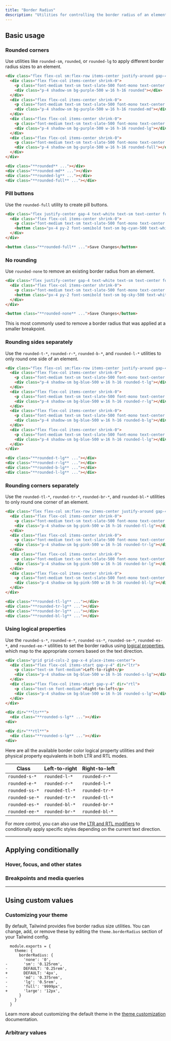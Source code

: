 ---
title: "Border Radius"
description: "Utilities for controlling the border radius of an element."
---



## Basic usage

### Rounded corners

Use utilities like `rounded-sm`, `rounded`, or `rounded-lg` to apply different border radius sizes to an element.

```html {{ example: true }}
<div class="flex flex-col sm:flex-row items-center justify-around gap-4 text-white text-sm text-center font-bold leading-6">
  <div class="flex flex-col items-center shrink-0">
    <p class="font-medium text-sm text-slate-500 font-mono text-center mb-3 dark:text-slate-400">rounded</p>
    <div class="p-4 shadow-sm bg-purple-500 w-16 h-16 rounded"></div>
  </div>
  <div class="flex flex-col items-center shrink-0">
    <p class="font-medium text-sm text-slate-500 font-mono text-center mb-3 dark:text-slate-400">rounded-md</p>
    <div class="p-4 shadow-sm bg-purple-500 w-16 h-16 rounded-md"></div>
  </div>
  <div class="flex flex-col items-center shrink-0">
    <p class="font-medium text-sm text-slate-500 font-mono text-center mb-3 dark:text-slate-400">rounded-lg</p>
    <div class="p-4 shadow-sm bg-purple-500 w-16 h-16 rounded-lg"></div>
  </div>
  <div class="flex flex-col items-center shrink-0">
    <p class="font-medium text-sm text-slate-500 font-mono text-center mb-3 dark:text-slate-400">rounded-full</p>
    <div class="p-4 shadow-sm bg-purple-500 w-16 h-16 rounded-full"></div>
  </div>
</div>
```

```html
<div class="**rounded** ..."></div>
<div class="**rounded-md** ..."></div>
<div class="**rounded-lg** ..."></div>
<div class="**rounded-full** ..."></div>
```

### Pill buttons

Use the `rounded-full` utility to create pill buttons.

```html {{ example: true }}
<div class="flex justify-center gap-4 text-white text-sm text-center font-bold leading-6">
  <div class="flex flex-col items-center shrink-0">
    <p class="font-medium text-sm text-slate-500 font-mono text-center mb-3 dark:text-slate-400">rounded-full</p>
    <button class="px-4 py-2 font-semibold text-sm bg-cyan-500 text-white rounded-full shadow-sm">Save Changes</button>
  </div>
</div>
```

```html
<button class="**rounded-full** ...">Save Changes</button>
```

### No rounding

Use `rounded-none` to remove an existing border radius from an element.

```html {{ example: true }}
<div class="flex justify-center gap-4 text-white text-sm text-center font-bold leading-6">
  <div class="flex flex-col items-center shrink-0">
    <p class="font-medium text-sm text-slate-500 font-mono text-center mb-3 dark:text-slate-400">rounded-none</p>
    <button class="px-4 py-2 font-semibold text-sm bg-sky-500 text-white rounded-none shadow-sm">Save Changes</button>
  </div>
</div>
```

```html
<button class="**rounded-none** ...">Save Changes</button>
```

This is most commonly used to remove a border radius that was applied at a smaller breakpoint.

### Rounding sides separately

Use the `rounded-t-*`, `rounded-r-*`, `rounded-b-*`, and `rounded-l-*` utilities to only round one side of an element.

```html {{ example: true }}
<div class="flex flex-col sm:flex-row items-center justify-around gap-4 text-white text-sm text-center font-bold leading-6">
  <div class="flex flex-col items-center shrink-0">
    <p class="font-medium text-sm text-slate-500 font-mono text-center mb-3 dark:text-slate-400">rounded-t-lg</p>
    <div class="p-4 shadow-sm bg-blue-500 w-16 h-16 rounded-t-lg"></div>
  </div>
  <div class="flex flex-col items-center shrink-0">
    <p class="font-medium text-sm text-slate-500 font-mono text-center mb-3 dark:text-slate-400">rounded-r-lg</p>
    <div class="p-4 shadow-sm bg-blue-500 w-16 h-16 rounded-r-lg"></div>
  </div>
  <div class="flex flex-col items-center shrink-0">
    <p class="font-medium text-sm text-slate-500 font-mono text-center mb-3 dark:text-slate-400">rounded-b-lg</p>
    <div class="p-4 shadow-sm bg-blue-500 w-16 h-16 rounded-b-lg"></div>
  </div>
  <div class="flex flex-col items-center shrink-0">
    <p class="font-medium text-sm text-slate-500 font-mono text-center mb-3 dark:text-slate-400">rounded-l-lg</p>
    <div class="p-4 shadow-sm bg-blue-500 w-16 h-16 rounded-l-lg"></div>
  </div>
</div>
```

```html
<div class="**rounded-t-lg** ..."></div>
<div class="**rounded-r-lg** ..."></div>
<div class="**rounded-b-lg** ..."></div>
<div class="**rounded-l-lg** ..."></div>
```

### Rounding corners separately

Use the `rounded-tl-*`, `rounded-tr-*`, `rounded-br-*`, and `rounded-bl-*` utilities to only round one corner of an element.

```html {{ example: true }}
<div class="flex flex-col sm:flex-row items-center justify-around gap-4 text-white text-sm text-center font-bold leading-6">
  <div class="flex flex-col items-center shrink-0">
    <p class="font-medium text-sm text-slate-500 font-mono text-center mb-3 dark:text-slate-400">rounded-tl-lg</p>
    <div class="p-4 shadow-sm bg-pink-500 w-16 h-16 rounded-tl-lg"></div>
  </div>
  <div class="flex flex-col items-center shrink-0">
    <p class="font-medium text-sm text-slate-500 font-mono text-center mb-3 dark:text-slate-400">rounded-tr-lg</p>
    <div class="p-4 shadow-sm bg-pink-500 w-16 h-16 rounded-tr-lg"></div>
  </div>
  <div class="flex flex-col items-center shrink-0">
    <p class="font-medium text-sm text-slate-500 font-mono text-center mb-3 dark:text-slate-400">rounded-br-lg</p>
    <div class="p-4 shadow-sm bg-pink-500 w-16 h-16 rounded-br-lg"></div>
  </div>
  <div class="flex flex-col items-center shrink-0">
    <p class="font-medium text-sm text-slate-500 font-mono text-center mb-3 dark:text-slate-400">rounded-bl-lg</p>
    <div class="p-4 shadow-sm bg-pink-500 w-16 h-16 rounded-bl-lg"></div>
  </div>
</div>
```

```html
<div class="**rounded-tl-lg** ..."></div>
<div class="**rounded-tr-lg** ..."></div>
<div class="**rounded-br-lg** ..."></div>
<div class="**rounded-bl-lg** ..."></div>
```

### <Heading ignore>Using logical properties</Heading>

Use the `rounded-s-*`, `rounded-e-*`, `rounded-ss-*`, `rounded-se-*`, `rounded-es-*`, and `rounded-ee-*` utilities to set the border radius using [logical properties](https://developer.mozilla.org/en-US/docs/Web/CSS/CSS_Logical_Properties/Basic_concepts), which map to the appropriate corners based on the text direction.

```html {{ example: true }}
<div class="grid grid-cols-2 gap-x-4 place-items-center">
  <div class="flex flex-col items-start gap-y-4" dir="ltr">
    <p class="text-sm font-medium">Left-to-right</p>
    <div class="p-4 shadow-sm bg-blue-500 w-16 h-16 rounded-s-lg"></div>
  </div>
  <div class="flex flex-col items-start gap-y-4" dir="rtl">
    <p class="text-sm font-medium">Right-to-left</p>
    <div class="p-4 shadow-sm bg-blue-500 w-16 h-16 rounded-s-lg"></div>
  </div>
</div>
```

```html
<div dir="**ltr**">
  <div class="**rounded-s-lg** ..."></div>
<div>

<div dir="**rtl**">
  <div class="**rounded-s-lg** ..."></div>
<div>
```

Here are all the available border color logical property utilities and their physical property equivalents in both LTR and RTL modes.

| Class | Left-to-right | Right-to-left |
| --- | --- | --- |
| `rounded-s-*` | `rounded-l-*` | `rounded-r-*` |
| `rounded-e-*` | `rounded-r-*` | `rounded-l-*` |
| `rounded-ss-*` | `rounded-tl-*` | `rounded-tr-*` |
| `rounded-se-*` | `rounded-tr-*` | `rounded-tl-*` |
| `rounded-es-*` | `rounded-bl-*` | `rounded-br-*` |
| `rounded-ee-*` | `rounded-br-*` | `rounded-bl-*` |

For more control, you can also use the [LTR and RTL modifiers](/docs/hover-focus-and-other-states#rtl-support) to conditionally apply specific styles depending on the current text direction.

---

## <Heading ignore>Applying conditionally</Heading>

### <Heading ignore>Hover, focus, and other states</Heading>

<HoverFocusAndOtherStates defaultClass="rounded" featuredClass="rounded-lg" />

### <Heading ignore>Breakpoints and media queries</Heading>

<BreakpointsAndMediaQueries defaultClass="rounded" featuredClass="rounded-lg" />

---

## Using custom values

### Customizing your theme

By default, Tailwind provides five border radius size utilities. You can change, add, or remove these by editing the `theme.borderRadius` section of your Tailwind config.

```diff-js {{ filename: 'tailwind.config.js' }}
  module.exports = {
    theme: {
      borderRadius: {
        'none': '0',
-       'sm': '0.125rem',
-       DEFAULT: '0.25rem',
+       DEFAULT: '4px',
-       'md': '0.375rem',
-       'lg': '0.5rem',
-       'full': '9999px',
+       'large': '12px',
      }
    }
  }
```

Learn more about customizing the default theme in the [theme customization](/docs/theme#customizing-the-default-theme) documentation.

### Arbitrary values

<ArbitraryValues property="border-radius" featuredClass="rounded-[12px]" />
